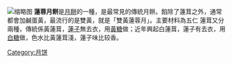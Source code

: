 {{unreferenced|time=2016-09-11T03:55:19+00:00}}
{{or1|time=2020-02-13}}
[[File:Mooncake_3-4,_lotus_seed_paste.jpg|缩略图]]
'''蓮蓉月餅'''是[[月饼|月餅]]的一種，是最常見的傳統月餅。餡除了蓮茸之外，通常都會加鹹蛋黃，最流行的是雙黃，就是「雙黃蓮蓉月」。主要材料為五仁
蓮茸又分兩種，傳統係黃蓮茸，[[蓮子|蓮子]]無去衣，用[[紅糖|黃糖]]做；近年興起白蓮茸，蓮子有去衣，用[[白糖|白糖]]做，色水比黃蓮茸淺，蓮子味比较香。

[[Category:月饼|Category:月饼]]
{{food-stub}}